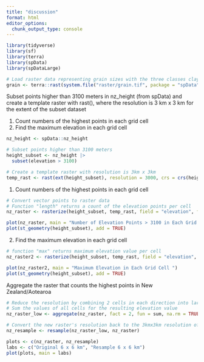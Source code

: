 ```yaml
---
title: "discussion"
format: html
editor_options: 
  chunk_output_type: console
---
```


```r
library(tidyverse)
library(sf)
library(terra)
library(spData)
library(spDataLarge)
```

```r
# Load raster data representing grain sizes with the three classes clay, silt and sand
grain <- terra::rast(system.file("raster/grain.tif", package = "spData"))
```

Subset points higher than 3100 meters in nz_height (from spData) and create a template raster with rast(), where the resolution is 3 km x 3 km for the extent of the subset dataset

1. Count numbers of the highest points in each grid cell
2. Find the maximum elevation in each grid cell

```r
nz_height <- spData::nz_height
```


```r
# Subset points higher than 3100 meters
height_subset <- nz_height |>
  subset(elevation > 3100)

# Create a template raster with resolution is 3km x 3km
temp_rast <- rast(ext(height_subset), resolution = 3000, crs = crs(height_subset))
```

1. Count numbers of the highest points in each grid cell
```r
# Convert vector points to raster data
# Function "length" returns a count of the elevation points per cell
nz_raster <- rasterize(height_subset, temp_rast, field = "elevation", fun = "length")

plot(nz_raster, main = "Number of Elevation Points > 3100 in Each Grid Cell")
plot(st_geometry(height_subset), add = TRUE)
```

2. Find the maximum elevation in each grid cell
```r
# function "max" returns maximum elevation value per cell
nz_raster2 <- rasterize(height_subset, temp_rast, field = "elevation", fun = max)

plot(nz_raster2, main = "Maximum Elevation in Each Grid Cell ")
plot(st_geometry(height_subset), add = TRUE)
```


Aggregate the raster that counts the highest points in New Zealand/Aotearoa
```r
# Reduce the resolution by combining 2 cells in each direction into larger cells
# Sum the values of all cells for the resulting elevation value
nz_raster_low <- aggregate(nz_raster, fact = 2, fun = sum, na.rm = TRUE)

# Convert the new raster's resolution back to the 3kmx3km resolution of original raster
nz_resample <- resample(nz_raster_low, nz_raster)

plots <- c(nz_raster, nz_resample)
labs <- c("Original 6 x 6 km", "Resample 6 x 6 km")
plot(plots, main = labs)

```









